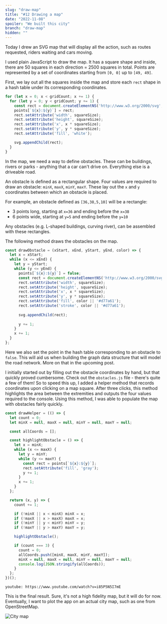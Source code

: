 ```yaml
---
slug: "draw-map"
title: "#12 Drawing a map"
date: "2022-11-08"
spoiler: "We built this city"
branch: "draw-map"
hidden: ""
---
```

Today I drew an SVG map that will display all the action, such as routes requested, riders waiting and cars moving.

I used plain JavaScript to draw the map. It has a square shape and inside, there are 50 squares in each direction = 2500 squares in total. Points are represented by a set of coordinates starting from ```[0, 0]``` up to ```[49, 49]```.

First, we lay out all the squares inside the map and store each ```rect``` shape in a hash table under its corresponding coordinates.
```js
for (let x = 0; x < gridCount; x += 1) {
  for (let y = 0; y < gridCount; y += 1) {
    const rect = document.createElementNS('http://www.w3.org/2000/svg', 'rect');
    points[`${x}:${y}`] = rect;
    rect.setAttribute('width', squareSize);
    rect.setAttribute('height', squareSize);
    rect.setAttribute('x', x * squareSize);
    rect.setAttribute('y', y * squareSize);
    rect.setAttribute('fill', 'white');

    svg.appendChild(rect);
  } 
}
```

In the map, we need a way to define obstacles. These can be buildings, rivers or parks - anything that a car can't drive on. Everything else is a driveable road.

An obstacle is defined as a rectangular shape. Four values are required to draw an obstacle: ```minX```, ```maxX```, ```minY```, ```maxY```. These lay out the ```x``` and ```y``` coordinates between which an obstacle is placed.

For example, an obstacle defined as ```[36,38,5,10]``` will be a rectangle:
- 3 points long, starting at ```x=36``` and ending before the ```x=38```
- 6 points wide, starting at ```y=5``` and ending before the ```y=10```

Any obstacles (e.g. L-shaped buildings, curving river), can be assembled with these rectangles.

The following method draws the obstacles on the map.
```js
const drawObstacle = (xStart, xEnd, yStart, yEnd, color) => {
  let x = xStart;
  while (x <= xEnd) {
    let y = yStart;
    while (y <= yEnd) {
      points[`${x}:${y}`] = false;
      const rect = document.createElementNS('http://www.w3.org/2000/svg', 'rect');
      rect.setAttribute('width', squareSize);
      rect.setAttribute('height', squareSize);
      rect.setAttribute('x', x * squareSize);
      rect.setAttribute('y', y * squareSize);
      rect.setAttribute('fill', color || '#d77a61');
      rect.setAttribute('stroke', color || '#d77a61');
      
      svg.appendChild(rect);
  
      y += 1;
    }
    x += 1;
  }
};
```
Here we also set the point in the hash table corresponding to an obstacle to ```false```. This will aid us when building the graph data structure that will model the road network. More on that in the upcoming post.

I initially started out by filling out the obstacle coordinates by hand, but that quickly proved cumbersome. Check out the ```obstacles.js``` file - there's quite a few of them! So to speed this up, I added a helper method that records coordinates upon clicking on a map square. After three clicks, this method highlights the area between the extremities and outputs the four values required to the console. Using this method, I was able to populate the map with obstacles fairly quickly.
```js
const drawHelper = (() => {
  let count = 0;
  let minX = null, maxX = null, minY = null, maxY = null;

  const allCoords = [];

  const highlightObstacle = () => {
    let x = minX;
    while (x <= maxX) {
      let y = minY;
      while (y <= maxY) {
        const rect = points[`${x}:${y}`];
        rect.setAttribute('fill', 'gray');
        y += 1;
      }
      x += 1;
    }
  };

  return (x, y) => {
    count += 1;

    if (!minX || x < minX) minX = x;
    if (!maxX || x > maxX) maxX = x;
    if (!minY || y < minY) minY = y;
    if (!maxY || y > maxY) maxY = y;

    highlightObstacle();

    if (count === 3) {
      count = 0;
      allCoords.push([minX, maxX, minY, maxY]);
      minX = null, maxX = null, minY = null, maxY = null;
      console.log(JSON.stringify(allCoords));
    }
  };
})();
```

`youtube: https://www.youtube.com/watch?v=i85P5N5I7mE`

This is the final result. Sure, it's not a high fidelity map, but it will do for now. Eventually, I want to plot the app on an actual city map, such as one from OpenStreetMap.

![City map](./img-3.png)
